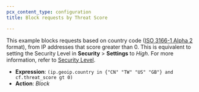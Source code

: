 ```yaml
---
pcx_content_type: configuration
title: Block requests by Threat Score

---
```



<GlossaryDefinition term="threat score" />

This example blocks requests based on country code ([ISO 3166-1 Alpha 2](https://www.iso.org/obp/ui/#search/code/) format), from IP addresses that score greater than 0. This is equivalent to setting the Security Level in **Security** > **Settings** to *High*. For more information, refer to [Security Level](/waf/tools/security-level/).

- **Expression**: `(ip.geoip.country in {"CN" "TW" "US" "GB"} and cf.threat_score gt 0)`
- **Action**: *Block*
